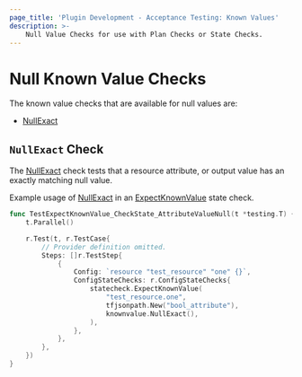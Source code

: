 ```yaml
---
page_title: 'Plugin Development - Acceptance Testing: Known Values'
description: >-
    Null Value Checks for use with Plan Checks or State Checks.
---
```


# Null Known Value Checks

The known value checks that are available for null values are:

* [NullExact](/terraform/plugin/testing/acceptance-tests/known-value-checks/null#nullexact-check)

## `NullExact` Check

The [NullExact](https://pkg.go.dev/github.com/hashicorp/terraform-plugin-testing/knownvalue#NullExact) check tests that a resource attribute, or output value has an exactly matching null value.

Example usage of [NullExact](https://pkg.go.dev/github.com/hashicorp/terraform-plugin-testing/knownvalue#NullExact) in an [ExpectKnownValue](/terraform/plugin/testing/acceptance-tests/state-checks/resource) state check.

```go
func TestExpectKnownValue_CheckState_AttributeValueNull(t *testing.T) {
	t.Parallel()

	r.Test(t, r.TestCase{
		// Provider definition omitted.
		Steps: []r.TestStep{
			{
				Config: `resource "test_resource" "one" {}`,
				ConfigStateChecks: r.ConfigStateChecks{
					statecheck.ExpectKnownValue(
						"test_resource.one",
						tfjsonpath.New("bool_attribute"),
						knownvalue.NullExact(),
					),
				},
			},
		},
	})
}
```
